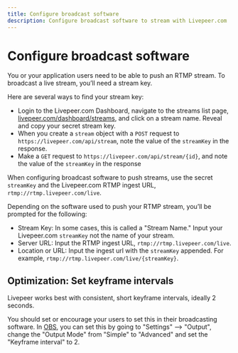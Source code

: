 ```yaml
---
title: Configure broadcast software
description: Configure broadcast software to stream with Livepeer.com
---
```


# Configure broadcast software

You or your application users need to be able to push an RTMP stream. To
broadcast a live stream, you’ll need a stream key.

Here are several ways to find your stream key:

- Login to the Livepeer.com Dashboard, navigate to the streams list page,
  [livepeer.com/dashboard/streams](https://livepeer.com/dashboard/streams), and
  click on a stream name. Reveal and copy your secret stream key.
- When you create a `stream` object with a `POST` request to
  `https://livepeer.com/api/stream`, note the value of the `streamKey` in the
  response.
- Make a `GET` request to `https://livepeer.com/api/stream/{id}`, and note the
  value of the `streamKey` in the response

When configuring broadcast software to push streams, use the secret `streamKey`
and the Livepeer.com RTMP ingest URL, `rtmp://rtmp.livepeer.com/live`.

Depending on the software used to push your RTMP stream, you’ll be prompted for
the following:

- Stream Key: In some cases, this is called a "Stream Name." Input your
  Livepeer.com `streamKey` not the name of your stream.
- Server URL: Input the RTMP ingest URL, `rtmp://rtmp.livepeer.com/live`.
- Location or URL: Input the ingest url with the `streamKey` appended. For
  example, `rtmp://rtmp.livepeer.com/live/{streamKey}`.

## Optimization: Set keyframe intervals

Livepeer works best with consistent, short keyframe intervals, ideally 2
seconds.

You should set or encourage your users to set this in their broadcasting
software. In [OBS](https://obsproject.com/), you can set this by going to
"Settings" --> "Output", change the "Output Mode" from "Simple" to "Advanced"
and set the "Keyframe interval" to 2.
